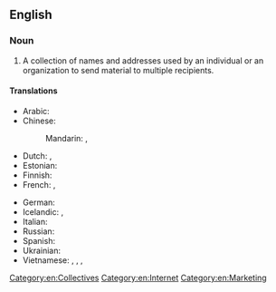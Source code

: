 ==English==
{{wikipedia}}

===Noun===
{{en-noun}}

# A collection of names and addresses used by an individual or an organization to send material to multiple recipients.

====Translations====
{{trans-top|collection of names and addresses}}
* Arabic: {{t-needed|ar}}
* Chinese:
*: Mandarin: {{t|cmn|郵寄名單|sc=Hani}}, {{t|cmn|邮寄名单|tr=yóujì míngdān|sc=Hani}}
* Dutch: {{t|nl|nieuwslijst|m|f}}, {{t+|nl|adressenlijst|m|f}}
* Estonian: {{t|et|postiloend}}
* Finnish: {{t+|fi|postituslista}}
* French: {{t+|fr|liste de diffusion}}, {{t+|fr|fichier d’adresses|m}}
{{trans-mid}}
* German: {{t+|de|Mailingliste|f}}
* Icelandic: {{t|is|póstlisti|m}}, {{qualifier|recipient file}} {{t|is|viðtakendaskrá|f}}
* Italian: {{t+|it|mailing list|f}}
* Russian: {{t-needed|ru}}
* Spanish: {{t|es|lista de correo|f}}
* Ukrainian: {{t-needed|uk}}
* Vietnamese: {{t|vi|danh sách thư}}, {{t|vi|danh sách gửi thư}}, {{t|vi|danh sách gởi thư}}, {{t|vi|hộp thư chung}}
{{trans-bottom}}

[[Category:en:Collectives]]
[[Category:en:Internet]]
[[Category:en:Marketing]]